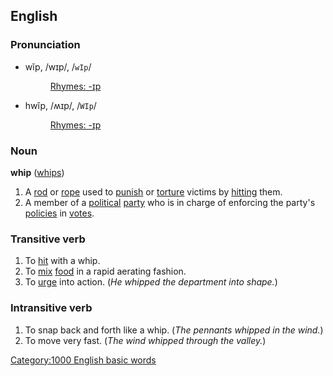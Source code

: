 ==English==

===Pronunciation===
*wĭp, /wɪp/, /<tt>wIp</tt>/
*:[[Rhymes:English:-ɪp|Rhymes: -ɪp]]
*hwĭp, /ʍɪp/, /<tt>WIp</tt>/
*:[[Rhymes:English:-ɪp|Rhymes: -ɪp]]

===Noun===
'''whip''' ([[whips]])

#A [[rod]] or [[rope]] used to [[punish]] or [[torture]] victims by [[hit]]ting them.
#A member of a [[political]] [[party]] who is in charge of enforcing the party's [[policy|policies]] in [[vote]]s.

===Transitive verb===
#To [[hit]] with a whip.
#To [[mix]] [[food]] in a rapid aerating fashion.
#To [[urge]] into action. (''He whipped the department into shape.'')

===Intransitive verb===
#To snap back and forth like a whip.  (''The pennants whipped in the wind.'')
#To move very fast.  (''The wind whipped through the valley.'')
[[Category:1000 English basic words]]